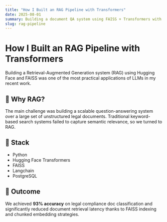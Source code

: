 ```yaml
---
title: "How I Built an RAG Pipeline with Transformers"
date: 2025-08-01
summary: Building a document QA system using FAISS + Transformers with 93% accuracy.
slug: rag-pipeline
---
```


# How I Built an RAG Pipeline with Transformers

Building a Retrieval-Augmented Generation system (RAG) using Hugging Face and FAISS was one of the most practical applications of LLMs in my recent work.

## 🧠 Why RAG?

The main challenge was building a scalable question-answering system over a large set of unstructured legal documents. Traditional keyword-based search systems failed to capture semantic relevance, so we turned to RAG.

## 🔧 Stack

- Python
- Hugging Face Transformers
- FAISS
- Langchain
- PostgreSQL

## 🚀 Outcome

We achieved **93% accuracy** on legal compliance doc classification and significantly reduced document retrieval latency thanks to FAISS indexing and chunked embedding strategies.
